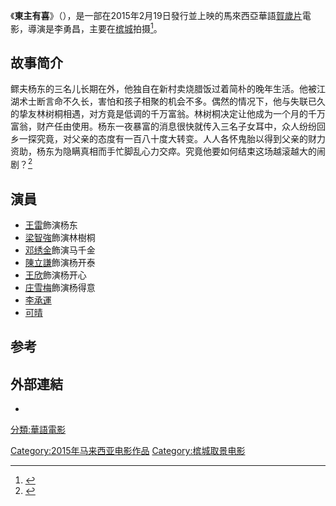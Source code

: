 {{expand|time=2015-11-30T09:55:55+00:00}}
{{Infobox Film
| name               = 東主有喜
| original_name      = ''{{lang|en|My Papa Rich}}''
| image              = 
| caption            = 
| director           = [[李勇昌|李勇昌]]
| producer           = [[李勇昌|李勇昌]]
| writer             = 
| starring           = {{plainlist|
* [[王雷_(新加坡)|王雷]]
* [[梁智強|梁智強]]
* [[邓绣金|邓绣金]]
* [[陳立謙|陳立謙]]
* [[王欣|王欣]]
* [[庄雪梅|庄雪梅]]
* [[李承運|李承運]]
* [[可晴|可晴]]}}
| music              =
| cinematography     = 
| editing            = 
| studio             = 
| distributor        = 
| released           = {{MYS}} 2015年2月19日 <br> {{flag|Taiwan}} 2015年11月14日  
| runtime            = 
| country            = {{MYS}}
| language           = [[马来西亚华语|马来西亚华语]]
| gross              = 
}}
《'''東主有喜'''》（{{lang-en|''My Papa Rich''}}），是一部在2015年2月19日發行並上映的馬來西亞華語[[賀歲片|賀歲片]]電影，導演是李勇昌，主要在[[槟城|槟城]]拍摄<ref>{{cite news|url=http://www.sinchew.com.my/node/1095638|title=《东主有喜》槟城取景．李勇昌：必让观众惊叹|date=2014-05-27|publisher=[[星洲网|星洲网]]|accessdate=2018-01-21|archive-date=2018-01-21|archive-url=https://web.archive.org/web/20180121184340/http://www.sinchew.com.my/node/1095638|dead-url=no}}</ref>。

==故事简介==
鳏夫杨东的三名儿长期在外，他独自在新村卖烧腊饭过着简朴的晚年生活。他被江湖术士断言命不久长，害怕和孩子相聚的机会不多。偶然的情况下，他与失联已久的挚友林树桐相遇，对方竟是低调的千万富翁。林树桐决定让他成为一个月的千万富翁，财产任由使用。杨东一夜暴富的消息很快就传入三名子女耳中，众人纷纷回乡一探究竟，对父亲的态度有一百八十度大转变。人人各怀鬼胎以得到父亲的财力资助，杨东为隐瞒真相而手忙脚乱心力交瘁。究竟他要如何结束这场越滚越大的闹剧？<ref >{{cite web|url=https://www.facebook.com/mypaparichmovie/info/?tab=page_info| language= | title=东主有喜 |publisher=SKT Media & Entertainment Group |date= |accessdate=}}</ref>

== 演員 ==
* [[王雷_(新加坡)|王雷]]飾演杨东
* [[梁智強|梁智強]]飾演林樹桐
* [[邓绣金|邓绣金]]飾演马千金
* [[陳立謙|陳立謙]]飾演杨开泰
* [[王欣|王欣]]飾演杨开心
* [[庄雪梅|庄雪梅]]飾演杨得意
* [[李承運|李承運]]
* [[可晴|可晴]]

==参考==
{{Portal box|马来西亚|电影}}
{{reflist}}

== 外部連結 ==
* {{Facebook|mypaparichmovie}}

{{電影台灣首播
|電視台={{flagicon|Taiwan}} 台灣 [[衛視電影台|衛視電影台]]
|播放檔次=週六晚間9點全台首播
|節目名稱=東主有喜
|日期=2015.11.14
}}

[[分類:華語電影|分類:華語電影]]
[[Category:2015年马来西亚电影作品|Category:2015年马来西亚电影作品]]
[[Category:槟城取景电影|Category:槟城取景电影]]